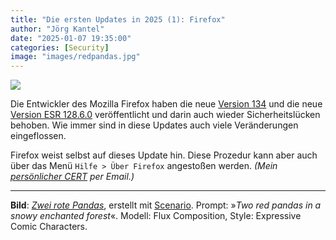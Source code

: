 ```yaml
---
title: "Die ersten Updates in 2025 (1): Firefox"
author: "Jörg Kantel"
date: "2025-01-07 19:35:00"
categories: [Security]
image: "images/redpandas.jpg"
---
```


[![](images/redpandas-b.jpg)](https://www.flickr.com/photos/schockwellenreiter/54252800933/)

Die Entwickler des Mozilla Firefox haben die neue [Version 134](https://www.mozilla.org/en-US/firefox/134.0/releasenotes/) und die neue [Version ESR 128.6.0](https://www.mozilla.org/en-US/firefox/128.6.0/releasenotes/) veröffentlicht und darin auch wieder Sicherheitslücken behoben. Wie immer sind in diese Updates auch viele Veränderungen eingeflossen.

Firefox weist selbst auf dieses Update hin. Diese Prozedur kann aber auch über das Menü `Hilfe > Über Firefox` angestoßen werden. *(Mein [persönlicher CERT](https://wwwuser.gwdguser.de/~mreiman1/) per Email.)*

---

**Bild**: *[Zwei rote Pandas](https://www.flickr.com/photos/schockwellenreiter/54252800933/)*, erstellt mit [Scenario](http://cognitiones.kantel-chaos-team.de/technikgeschichte/rechnerundnetze/scenario.html). Prompt: »*Two red pandas in a snowy enchanted forest*«. Modell: Flux Composition, Style: Expressive Comic Characters.